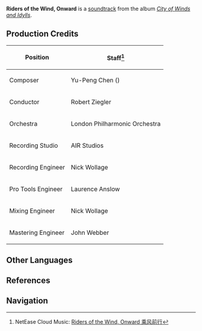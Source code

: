 {{Soundtrack Infobox
|title          =
|image          = City of Winds and Idylls.png
|album          = City of Winds and Idylls
|disc           = 3
|number         = 61
|featured       =
|featured2      =
|featured3      =
|featured_disc  =
|featured_disc2 =
|featured_disc3 =
|youtube_id     = FYgGSFgWjBw
|youtube_time   = 2199
|spotify_id     = 0Q134knuRsBhrQSNV2dvNZ
|played_in      = Prologue
|during         = Stormterror challenge in [[Dragon Storm]]
|domain         =
|previous       = Perpetual Motion of Wind
|next           = Whirl of Boreal Wind
}}
'''Riders of the Wind, Onward''' is a [[soundtrack]] from the album ''[[City of Winds and Idylls]]''.

==Production Credits==
{| class="wikitable" style="text-align:left; height:0.5em"
! Position
! Staff<ref>NetEase Cloud Music: [https://music.163.com/#/song?id=1481392824 Riders of the Wind, Onward 乘风前行]</ref>
|-
! Composer
| Yu-Peng Chen ({{Lang|zh=陈致逸|mini=1}})
|-
! Conductor
| Robert Ziegler
|-
! Orchestra
| London Philharmonic Orchestra
|-
! Recording Studio
| AIR Studios
|-
! Recording Engineer
| Nick Wollage
|-
! Pro Tools Engineer
| Laurence Anslow
|-
! Mixing Engineer
| Nick Wollage
|-
! Mastering Engineer
| John Webber
|}

==Other Languages==
{{Other Languages|default_hidden = 1
|en      = Riders of the Wind, Onward
|zhs     = 乘风前行
|zhs_rm  = Chéngfēng Qiánxíng
|zht     = 乘風前行
|zht_rm  = Chéngfēng Qiánxíng
|ja      = 風に乗って進もう
|ja_rm   = Kaze ni Notte Susumou
}}

==References==
{{Reflist}}

==Navigation==
{{Soundtrack Navbox|City of Winds and Idylls}}
